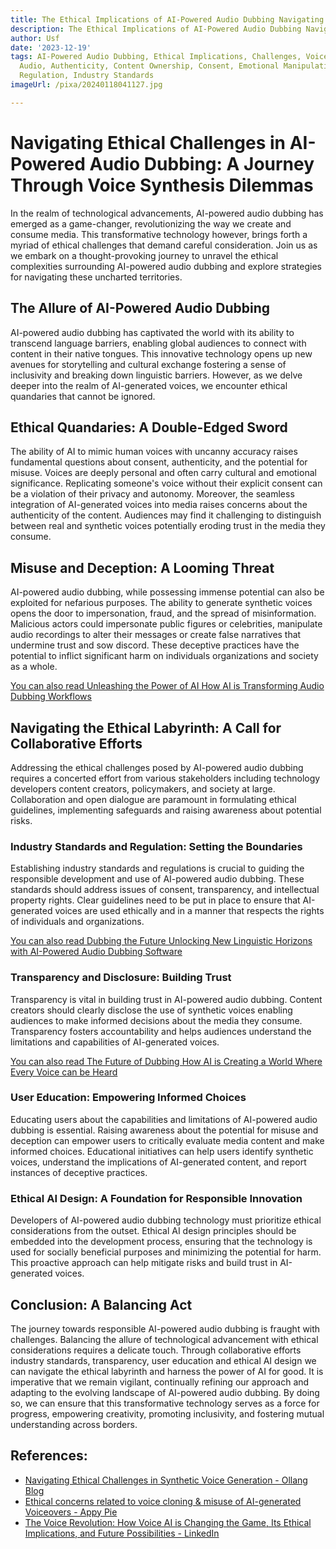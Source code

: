 ```yaml
---
title: The Ethical Implications of AI-Powered Audio Dubbing Navigating the Challenges
description: The Ethical Implications of AI-Powered Audio Dubbing Navigating the Challenges
author: Usf
date: '2023-12-19'
tags: AI-Powered Audio Dubbing, Ethical Implications, Challenges, Voice Cloning, Deepfake
  Audio, Authenticity, Content Ownership, Consent, Emotional Manipulation, Misinformation,
  Regulation, Industry Standards
imageUrl: /pixa/20240118041127.jpg

---
```

# Navigating Ethical  Challenges  in  AI-Powered  Audio Dubbing: A Journey  Through Voice Synthesis Dilemmas

In the realm of technological advancements, AI-powered audio dubbing  has emerged as  a game-changer, revolutionizing the way we create and consume media. This transformative technology however,  brings forth a myriad of  ethical  challenges that demand careful consideration. Join us as we embark on a thought-provoking journey to unravel the ethical complexities surrounding AI-powered audio dubbing and explore strategies for navigating these uncharted territories.

## The Allure of  AI-Powered Audio Dubbing

AI-powered audio  dubbing has captivated the world  with its ability to transcend language barriers,  enabling global audiences to connect with content in their native tongues. This innovative technology opens up new avenues for  storytelling and  cultural exchange fostering a sense of inclusivity and breaking down linguistic barriers. However, as we delve deeper  into the realm of  AI-generated voices,  we encounter ethical  quandaries  that cannot be ignored.

## Ethical Quandaries: A Double-Edged Sword

The ability of AI to mimic human voices with  uncanny accuracy raises fundamental questions  about consent, authenticity, and the potential for  misuse. Voices are deeply personal and  often carry cultural and emotional significance. Replicating someone's voice without their explicit consent can be a violation of their privacy and autonomy. Moreover, the  seamless integration of AI-generated voices into media raises concerns about the authenticity of the content. Audiences may find it challenging to distinguish  between real and synthetic voices potentially  eroding trust in the media  they consume.

## Misuse and Deception: A Looming Threat

AI-powered  audio dubbing, while possessing immense potential can also  be  exploited  for nefarious purposes. The ability to generate  synthetic voices opens the  door to impersonation, fraud, and the  spread of misinformation. Malicious actors could impersonate public figures or  celebrities, manipulate audio recordings to alter their messages or create  false narratives that undermine trust and  sow discord. These deceptive practices have the potential to inflict significant harm on individuals organizations and society as a whole.

[You  can also read Unleashing the Power of AI How AI is Transforming Audio Dubbing Workflows](Unleashing%20the%20Power%20of%20AI%20How%20AI%20is%20Transforming%20Audio%20Dubbing%20Workflows)


## Navigating the Ethical Labyrinth: A Call for Collaborative Efforts

Addressing the ethical challenges posed by AI-powered audio dubbing requires a concerted effort from various  stakeholders  including technology developers content creators, policymakers, and society at large. Collaboration and open dialogue are paramount in formulating ethical guidelines, implementing safeguards and raising awareness  about potential risks.

### Industry Standards and  Regulation: Setting the Boundaries

Establishing industry standards and regulations  is  crucial to guiding the responsible development and use of AI-powered audio dubbing. These standards should address issues of  consent, transparency, and intellectual property rights. Clear guidelines need to be  put in  place to ensure that AI-generated voices are used ethically and in a manner that respects the rights of individuals and organizations.

[You can also  read Dubbing the Future Unlocking New Linguistic Horizons with AI-Powered Audio  Dubbing Software](Dubbing%20the%20Future%20Unlocking%20New%20Linguistic%20Horizons%20with%20AI-Powered%20Audio%20Dubbing%20Software)


### Transparency and Disclosure: Building Trust

Transparency is vital  in building trust in AI-powered audio dubbing. Content creators should clearly disclose the use of synthetic voices enabling audiences to make informed decisions about the media  they consume. Transparency fosters accountability and helps audiences understand the limitations and capabilities of AI-generated voices.

[You can also read The Future of Dubbing How AI is Creating a World Where Every Voice can be Heard](The%20Future%20of%20Dubbing%20How%20AI%20is%20Creating%20a%20World%20Where%20Every%20Voice%20can%20be%20Heard)


### User Education: Empowering Informed Choices

Educating users about the capabilities and  limitations of AI-powered audio dubbing is essential. Raising awareness about the potential for misuse and deception can empower users to critically evaluate media content and make informed choices. Educational initiatives can help users identify synthetic voices,  understand the implications of AI-generated content, and report instances of deceptive practices.

### Ethical AI Design:  A  Foundation for Responsible  Innovation

Developers of AI-powered audio dubbing technology  must prioritize ethical considerations from the outset. Ethical AI design principles should be embedded into the development process, ensuring that the technology is used for socially beneficial  purposes and minimizing the potential for harm. This proactive approach can help mitigate risks  and build trust in  AI-generated voices.

## Conclusion: A Balancing Act

The journey towards responsible AI-powered audio  dubbing is fraught with challenges.  Balancing the allure of  technological advancement with ethical considerations requires a delicate touch. Through collaborative efforts industry standards, transparency, user education and ethical AI design  we can navigate the ethical labyrinth and  harness the power of AI for good. It is imperative that we remain vigilant, continually  refining  our approach and adapting to the  evolving landscape  of AI-powered audio dubbing. By doing so, we can ensure that this transformative technology  serves as a force  for progress, empowering creativity,  promoting inclusivity, and fostering mutual understanding across borders.

## References:
- [Navigating Ethical Challenges in Synthetic Voice Generation - Ollang Blog](https://blog.ollang.com/en/blog-details/navigating-ethical-challenges-in-synthetic-voice-generation)
- [Ethical concerns related to voice cloning & misuse of AI-generated Voiceovers - Appy Pie](https://www.appypie.com/blog/ethical-concerns-ai-generated-voiceovers)
- [The Voice Revolution: How Voice AI is Changing the Game, Its Ethical Implications, and Future Possibilities - LinkedIn](https://www.linkedin.com/pulse/voice-revolution-how-ai-changing-game-its-ethical-future-bart-veenman)
